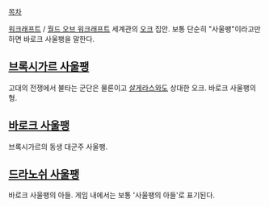 [[목차]]

[[워크래프트]] / [[월드 오브 워크래프트]] 세계관의 [[오크]] 집안. 보통 단순히 "사울팽"이라고만 하면 바로크 사울팽을 말한다.

== [[브록시가르 사울팽]] ==

고대의 전쟁에서 불타는 군단은 물론이고 [[살게라스]]와도 상대한 오크. 바로크 사울팽의 형.

== [[바로크 사울팽]] ==

브록시가르의 동생 대군주 사울팽.

== [[드라노쉬 사울팽]] ==

바로크 사울팽의 아들. 게임 내에서는 보통 '사울팽의 아들'로 표기된다.
